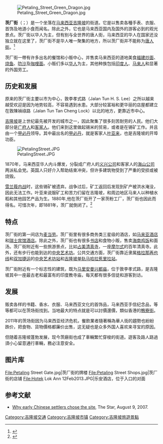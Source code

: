 [[Image:Petaling_Street_Green_Dragon.jpg|thumb]]

'''茨厂街'''（{{lang-ms|'''Jalan Petaling'''}}；{{lang-en|'''Petaling Street'''}}）是一个坐落在[[马来西亚|马来西亚]][[吉隆坡|吉隆坡]]的街道。它是以售卖各種手表、衣服、首饰及地道小食而闻名。除此之外，它也是马来西亚国内及国外的游客必到的观光景点。茨厂街以华人为主，但有别与全世界的唐人街，马来西亚的华人在国家还没独立就在这里了，茨厂街不是华人唯一聚集的地方，所以茨厂街并不能称为[[唐人街|唐人街]]。<ref>{{cite web |url=http://kl.chinapress.com.my/20191029/%E2%97%A4%E5%A4%A7%E5%9F%8E%E4%BA%8B%E5%A4%B4%E6%9D%A1%E2%97%A2%E5%8F%A4%E6%97%A9%E5%91%B3%E8%A4%AA%E8%89%B2-%E6%9C%AC%E5%9C%B0%E4%BA%BA%E6%AD%A2%E6%AD%A5-%E5%AE%83%E8%BF%98%E6%98%AF%E8%8C%A8/ |title=茨厂街不是唐人街 |3= |access-date=2022-02-13 |archive-date=2022-02-13 |archive-url=https://web.archive.org/web/20220213020436/http://kl.chinapress.com.my/20191029/%e2%97%a4%e5%a4%a7%e5%9f%8e%e4%ba%8b%e5%a4%b4%e6%9d%a1%e2%97%a2%e5%8f%a4%e6%97%a9%e5%91%b3%e8%a4%aa%e8%89%b2-%e6%9c%ac%e5%9c%b0%e4%ba%ba%e6%ad%a2%e6%ad%a5-%e5%ae%83%e8%bf%98%e6%98%af%e8%8c%a8/ |dead-url=no }}</ref>

茨厂街一帶有许多出名的餐馆和小贩中心，并售卖马来西亚的道地美食[[福建炒面|福建炒面]]、[[烧鱼|烧鱼]]、[[叻沙|叻沙]]及[[咖哩面|咖哩面]]。小贩们多以[[马来西亚华人|华人]]为主，其他种族包括[[印度人|印度人]]、[[马来人|马来人]]和显著的外国劳工。

==历史和发展==
原来的茨厂街主要以市为中心，敦李孝式路（Jalan Tun H. S. Lee）之所以越来越受欢迎是因为地势较高，不容易遇到水患。大部分较富裕和更华丽的店屋都建立在敦陳禎祿路（Jalan Tun Tan Cheng Lock）以北的地方，更靠近市中心。

[[吉隆坡|吉隆坡]]是上世纪最先被开发的城市之一，因此聚集了很多刻苦耐劳的人民。他们大部分是[[广府人|广府人]]和[[客家人|客家人]]。他们来到这里做起锡米的贸易，或者是在锡矿工作。并且由一个[[甲必丹|甲必丹]]领导。其中最出名的[[甲必丹|甲必丹]]，就是客家人[[叶亚来|叶亚来]]，也是吉隆坡的开埠功臣。

[[Image:PetalingStreet.JPG|left]]

1870年，马来西亚华人内斗爆发，分裂成广府人的[[义兴公司|义兴公司]]和客家人的[[海山公司|海山公司]]两派私会党。英国人只好介入帮助结束冲突，但许多建筑物受到了严重的受损或被烧毁。

[[雪兰莪内战|雪兰莪内战]]时，这些锡矿被遗弃。战争过后，矿工返回后发现到矿产被洪水淹没，因此无法工作。叶亚来说服矿工和苦力们留在吉隆坡，和周边地区马来人以种植水稻和其他园艺产品为生。1880年,他在茨厂街开了一家茨粉工厂，茨厂街也因此而得名。可惜次年，即1881年，茨厂就倒闭了。<ref>{{cite web |url=http://petalingstreetstory.blogspot.com/2009/03/blog-post_9749.html#:~:text=%E8%A9%B1%E8%AA%AA%E5%9C%A81880%E5%B9%B4%EF%BC%8C%E8%91%89,%E4%BE%9B%E5%87%BA%E5%8F%A3%E5%88%B0%E5%9C%8B%E5%A4%96%E3%80%82 |title=茨廠街名字的由來 |website=The Story of Petaling Street |access-date=November 11, 2020 |archive-url=https://web.archive.org/web/20201112050452/http://petalingstreetstory.blogspot.com/2009/03/blog-post_9749.html |archive-date=November 11, 2020}}</ref>

==特点==
茨厂街的第一间店为[[麦当劳|麦当劳]]。茨厂街里有很多商务类三星级的酒店，如[[马来亚酒店|马来亚酒店]]和[[瑞士宾馆酒店|瑞士宾馆酒店]]。除此之外，茨厂街也有很多[[书店|书店]]和食物小贩，售卖[[海南鸡饭|海南鸡饭]]和面汤。茨厂街附近有一些旅游景点，比如[[占美清真寺|占美清真寺]]，一座[[摩尔式|摩尔式]]的百年清真寺。此外，还有步行也能到达的[[中央艺术坊|中央艺术坊]]。公共交通方面，茨厂街靠近隶属[[格拉那再也线|格拉那再也线]]和[[双加捷运|双加捷运]]的[[中央艺术坊站|中央艺术坊站]]和[[吉隆坡单轨|吉隆坡单轨]][[马哈拉惹里拉站|马哈拉惹里拉站]]。

茨厂街附近有一个标志性的建筑，既为[[马里安曼兴都庙|马里安曼兴都庙]]，位于敦李孝式路，是吉隆坡其中一座最古老和最富有的印度教寺庙，每天都有很多信徒和游客到访。

==发展==
贩卖各样的书籍、香水、衣服、马来西亚文化的首饰品，马来西亚手信纪念品，等等都可以在茨场街找到。当地最大的特点就是可以討價還價，類似香港的[[鴨寮街|鴨寮街]]。

2011年的茨场街因为马来西亚经济危机，餐飲業者隨著稱為華人街的趨勢也紛紛跌价，把食物、貨物價格都廉价出售，这无疑也是众多外国人喜欢来寻宝的原因。

但随着吉隆坡蓬勃发展，现今茨廠街也成了車輛繁忙穿梭的街道。遊客及路人路過須小心留意通行車輛，務必注意安全。

==图片库==
{{commonscat|茨厂街}}
<gallery>
File:Petaling Street Gate.jpg|茨厂街的牌楼
File:Petaling Street Shops.jpg|茨厂街的店铺
File:Hotek Lok Ann 12Feb2013.JPG|乐安酒店，位于入口的对面
</gallery>

==参考文献==
{{Portal|马来西亚}}
{{reflist}}
* [https://web.archive.org/web/20110521072349/http://thestar.com.my/metro/story.asp?file=%2F2007%2F8%2F9%2Fcentral%2F18527005&sec=central Why early Chinese settlers chose the site], The Star, August 9, 2007.


{{吉隆坡}}
{{唐人街}}


{{coord|3|8|40.1|N|101|41|51.4|E|region:MY|display=title}}

[[Category:吉隆坡交通|Category:吉隆坡交通]]
[[Category:吉隆坡市镇|Category:吉隆坡市镇]]
[[Category:吉隆坡旅遊景點|Category:吉隆坡旅遊景點]]